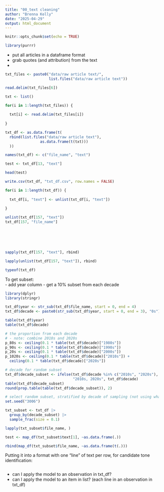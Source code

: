 ```yaml
---
title: "00_text cleaning"
author: "Brenna Kelly"
date: "2025-04-29"
output: html_document
---
```


```r
knitr::opts_chunk$set(echo = TRUE)
```

```r

library(purrr)

```


- put all articles in a dataframe format
- grab quotes (and attribution) from the text
- 


```r

txt_files <- paste0("data/raw article text/", 
                    list.files("data/raw article text"))

read.delim(txt_files[6])

txt <- list()

for(i in 1:length(txt_files)) {
  
  txt[i] <- read.delim(txt_files[i])
  
}

txt_df <- as.data.frame(t(
  rbind(list.files("data/raw article text"),
                as.data.frame(t(txt)))
  ))

names(txt_df) <- c("file_name", "text")

test <- txt_df[13, "text"]

head(test)

write.csv(txt_df, "txt_df.csv", row.names = FALSE)

for(i in 1:length(txt_df)) {
  
  txt_df[i, "text"] <- unlist(txt_df[i, "text"])
  
}

unlist(txt_df[157, "text"])
txt_df[157, "file_name"]






sapply(txt_df[157, "text"], rbind)

lapply(unlist(txt_df[157, "text"]), rbind)

typeof(txt_df)

```


To get subset:  
- add year column
- get a 10% subset from each decade

```r

library(dplyr)
library(stringr)

txt_df$year <- str_sub(txt_df$file_name, start = 0, end = 4)
txt_df$decade <- paste0(str_sub(txt_df$year, start = 0, end = 3), "0s")

table(txt_df$year)
table(txt_df$decade)

# the proportion from each decade
# - note: combine 2010s and 2020s
p_80s <- ceiling(0.1 * table(txt_df$decade)["1980s"])
p_90s <- ceiling(0.1 * table(txt_df$decade)["1990s"])
p_20s <- ceiling(0.1 * table(txt_df$decade)["2000s"])
p_1020s <- ceiling(0.1 * table(txt_df$decade)["2010s"]) + 
  ceiling(0.1 * table(txt_df$decade)["2020s"])

# decade for random subset
txt_df$decade_subset <- ifelse(txt_df$decade %in% c("2010s", "2020s"),
                               "2010s, 2020s", txt_df$decade)
table(txt_df$decade_subset)
round(prop.table(table(txt_df$decade_subset)), 2)

# select random subset, stratified by decade of sampling (not using what's above)
set.seed("3006")

txt_subset <- txt_df |>
  group_by(decade_subset) |>
  sample_frac(size = 0.1)

lapply(txt_subset$file_name, )

test <- map_df(txt_subset$text[1], ~as.data.frame(.))

rbind(map_df(txt_subset$file_name, ~as.data.frame(t(.)))


```

Putting it into a format with one "line" of text per row, for candidate tone identification:

```r

```




- can I apply the model to an observation in txt_df?
- can I apply the model to an item in list? (each line in an observation in txt_df)

```r



```





